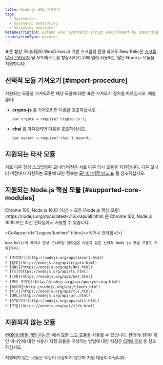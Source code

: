 ```yaml
---
title: Node.js 모듈 가져오기
tags:
  - Synthetics
  - Synthetic monitoring
  - Scripting monitors
metaDescription: Extend your synthetic script environment by importing popular Node.js modules.
translationType: machine
---
```


표준 합성 모니터링의 WebDriverJS 기반 스크립팅 환경 외에도 New Relic은 [스크립팅된 브라우저](/docs/synthetics/new-relic-synthetics/scripting-monitors/writing-scripted-browsers) 및 API 테스트를 향상시키기 위해 널리 사용되는 많은 Node.js 모듈을 지원합니다.

## 선택적 모듈 가져오기 [#import-procedure]

지원되는 모듈을 가져오려면 해당 모듈에 대한 표준 가져오기 절차를 따르십시오. 예를 들어:

* **crypto-js** 를 가져오려면 다음을 호출하십시오.

  ```
  var crypto = require('crypto-js');
  ```

* **chai** 를 가져오려면 다음을 호출하십시오.

  ```
  var assert = require('chai').assert;
  ```

## 지원되는 타사 모듈

서로 다른 합성 스크립팅된 모니터 버전은 서로 다른 타사 모듈을 지원합니다. 다른 모니터 버전에서 지원하는 모듈에 대한 정보는 [모니터 버전 비교 표](/docs/synthetics/new-relic-synthetics/scripting-monitors/scripted-monitor-runtime-environment) 를 참조하십시오.

## 지원되는 Node.js 핵심 모듈 [#supported-core-modules]

<CollapserGroup>
  <Collapser
    id="NewRuntime"
    title={<>Chrome 100, Node.js 16.10 이상</>}
  >
    모든 [Node.js 핵심 모듈](https://nodejs.org/docs/latest-v16.x/api/all.html) 은 Chrome 100, Node.js 16.10 또는 최신 런타임에서 사용할 수 있습니다.
  </Collapser>

  <Collapser
    id="LegacyRuntime"
    title={<>레거시 런타임</>}
  >
    New Relic의 레거시 합성 모니터링 런타임은 다음과 같은 선택적 Node.js 핵심 모듈도 지원합니다.

    * [주장하다](http://nodejs.org/api/assert.html)
    * [암호](http://nodejs.org/api/crypto.html)
    * [DNS](https://nodejs.org/api/dns.html)
    * [fs](https://nodejs.org/api/fs.html)
    * [그물](https://nodejs.org/api/net.html)
    * [쿼리 문자열](http://nodejs.org/api/querystring.html)
    * [타이머](http://nodejs.org/api/timers.html)
    * [tls](https://nodejs.org/api/tls.html)
    * [URL](http://nodejs.org/api/url.html)
    * [유틸리티](http://nodejs.org/api/util.html)
    * [즈립](https://nodejs.org/api/zlib.html)
  </Collapser>
</CollapserGroup>

## 지원되지 않는 모듈

[컨테이너화된 개인 미니언](/docs/synthetics/new-relic-synthetics/private-locations/install-containerized-private-minions-cpms) 에서 모든 노드 모듈을 사용할 수 있습니다. 컨테이너화된 개인 미니언에 대한 사용자 지정 모듈을 구성하는 방법에 대한 지침은 [CPM 구성](/docs/synthetics/new-relic-synthetics/private-locations/containerized-private-minion-cpm-configuration#custom-modules) 을 참조하십시오.

지원되지 않는 모듈은 작동이 보장되지 않으며 지원 대상이 아닙니다.